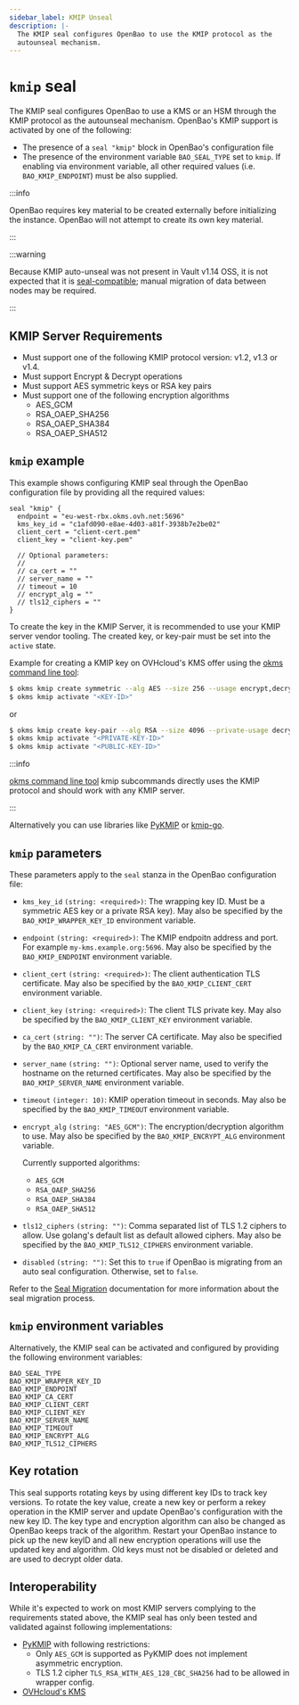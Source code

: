 ```yaml
---
sidebar_label: KMIP Unseal
description: |-
  The KMIP seal configures OpenBao to use the KMIP protocol as the
  autounseal mechanism.
---
```

# `kmip` seal

The KMIP seal configures OpenBao to use a KMS or an HSM through the KMIP protocol as the autounseal
mechanism. OpenBao's KMIP support is activated by one of the following:

- The presence of a `seal "kmip"` block in OpenBao's configuration file
- The presence of the environment variable `BAO_SEAL_TYPE` set to `kmip`. If enabling via environment
  variable, all other required values (i.e. `BAO_KMIP_ENDPOINT`) must be also
  supplied.

:::info

OpenBao requires key material to be created externally
before initializing the instance. OpenBao will not attempt to create its own
key material.

:::

:::warning

Because KMIP auto-unseal was not present in Vault v1.14 OSS, it is not
expected that it is [seal-compatible](/docs/policies/migration/); manual
migration of data between nodes may be required.

:::

## KMIP Server Requirements

- Must support one of the following KMIP protocol version: v1.2, v1.3 or v1.4.
- Must support Encrypt & Decrypt operations
- Must support AES symmetric keys or RSA key pairs
- Must support one of the following encryption algorithms
  - AES_GCM
  - RSA_OAEP_SHA256
  - RSA_OAEP_SHA384
  - RSA_OAEP_SHA512

## `kmip` example

This example shows configuring KMIP seal through the OpenBao configuration
file by providing all the required values:

```hcl
seal "kmip" {
  endpoint = "eu-west-rbx.okms.ovh.net:5696"
  kms_key_id = "c1afd090-e8ae-4d03-a81f-3938b7e2be02"
  client_cert = "client-cert.pem"
  client_key = "client-key.pem"

  // Optional parameters:
  //
  // ca_cert = ""
  // server_name = ""
  // timeout = 10
  // encrypt_alg = ""
  // tls12_ciphers = ""
}
```

To create the key in the KMIP Server, it is recommended to use your KMIP server vendor tooling.
The created key, or key-pair must be set into the `active` state.

Example for creating a KMIP key on OVHcloud's KMS offer using the [okms command line tool](https://github.com/ovh/okms-cli):

```bash
$ okms kmip create symmetric --alg AES --size 256 --usage encrypt,decrypt --name bao_seal_key
$ okms kmip activate "<KEY-ID>"
```
or
```bash
$ okms kmip create key-pair --alg RSA --size 4096 --private-usage decrypt --public-usage encrypt --private-name bao_seal_key_private --public-name bao_seal_key_public
$ okms kmip activate "<PRIVATE-KEY-ID>"
$ okms kmip activate "<PUBLIC-KEY-ID>"
```

:::info

[okms command line tool](https://github.com/ovh/okms-cli) kmip subcommands directly uses the KMIP protocol and should work with any KMIP server.

:::

Alternatively you can use libraries like [PyKMIP](https://github.com/OpenKMIP/PyKMIP) or [kmip-go](https://github.com/ovh/kmip-go).

## `kmip` parameters

These parameters apply to the `seal` stanza in the OpenBao configuration file:

- `kms_key_id` `(string: <required>)`: The wrapping key ID. Must be a symmetric AES key or a private RSA key).
  May also be specified by the `BAO_KMIP_WRAPPER_KEY_ID` environment variable.

- `endpoint` `(string: <required>)`: The KMIP endpoitn address and port. For example `my-kms.example.org:5696`.
  May also be specified by the `BAO_KMIP_ENDPOINT` environment variable.

- `client_cert` `(string: <required>)`: The client authentication TLS certificate.
  May also be specified by the `BAO_KMIP_CLIENT_CERT` environment variable.

- `client_key` `(string: <required>)`: The client TLS private key.
  May also be specified by the `BAO_KMIP_CLIENT_KEY` environment variable.

- `ca_cert` `(string: "")`: The server CA certificate.
  May also be specified by the `BAO_KMIP_CA_CERT` environment variable.

- `server_name` `(string: "")`: Optional server name,
  used to verify the hostname on the returned certificates.
  May also be specified by the `BAO_KMIP_SERVER_NAME`
  environment variable.

- `timeout` `(integer: 10)`: KMIP operation timeout in seconds.
  May also be specified by the `BAO_KMIP_TIMEOUT` environment variable.

- `encrypt_alg` `(string: "AES_GCM")`: The encryption/decryption algorithm to use.
  May also be specified by the `BAO_KMIP_ENCRYPT_ALG` environment variable.

  Currently supported algorithms:
  - `AES_GCM`
  - `RSA_OAEP_SHA256`
  - `RSA_OAEP_SHA384`
  - `RSA_OAEP_SHA512`

- `tls12_ciphers` `(string: "")`: Comma separated list of TLS 1.2 ciphers to allow.
  Use golang's default list as default allowed ciphers.
  May also be specified by the `BAO_KMIP_TLS12_CIPHERS` environment variable.

- `disabled` `(string: "")`: Set this to `true` if OpenBao is migrating from an auto seal configuration. Otherwise, set to `false`.

Refer to the [Seal Migration](/docs/concepts/seal#seal-migration) documentation for more information about the seal migration process.
  
## `kmip` environment variables

Alternatively, the KMIP seal can be activated and configured by providing the following
environment variables:

```text
BAO_SEAL_TYPE
BAO_KMIP_WRAPPER_KEY_ID
BAO_KMIP_ENDPOINT
BAO_KMIP_CA_CERT
BAO_KMIP_CLIENT_CERT
BAO_KMIP_CLIENT_KEY
BAO_KMIP_SERVER_NAME
BAO_KMIP_TIMEOUT
BAO_KMIP_ENCRYPT_ALG
BAO_KMIP_TLS12_CIPHERS
```

## Key rotation

This seal supports rotating keys by using different key IDs to track key versions. To rotate
the key value, create a new key or perform a rekey operation in the KMIP server and update OpenBao's
configuration with the new key ID. 
The key type and encryption algorithm can also be changed as OpenBao keeps track of the algorithm.
Restart your OpenBao instance to pick up the new keyID and all new encryption operations will use 
the updated key and algorithm. Old keys must not be disabled or deleted and are used to decrypt older data.

## Interoperability
While it's expected to work on most KMIP servers complying to the requirements stated above,
the KMIP seal has only been tested and validated against following implementations:
- [PyKMIP](https://github.com/OpenKMIP/PyKMIP) with following restrictions:
    - Only `AES_GCM` is supported as PyKMIP does not implement asymmetric encryption.
    - TLS 1.2 cipher `TLS_RSA_WITH_AES_128_CBC_SHA256` had to be allowed in wrapper config.
- [OVHcloud's KMS](https://www.ovhcloud.com/en-ie/identity-security-operations/key-management-service/)